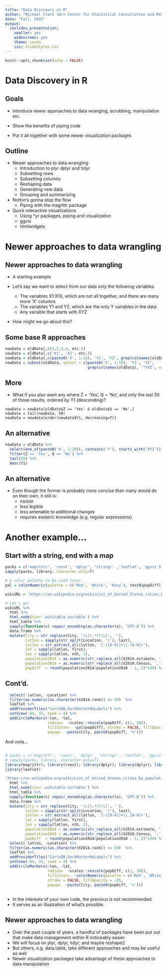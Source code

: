 ```yaml
---
title: "Data Discovery in R"
author: "Michael Clark <br> Center for Statistical Consultation and Research <br> University of Michigan"
date: "Fall, 2015"
output: 
  ioslides_presentation: 
    smaller: yes
    widescreen: yes
    theme: cosmo
    css: slideStyles.css
---
```


```r
knitr::opts_chunk$set(echo = FALSE)
```

# Data Discovery in R

## Goals
- Introduce newer approaches to data wranging, scrubbing, manipulation etc.

- Show the benefits of piping code

- Put it all together with some newer visualization packages



## Outline 
- Newer approaches to data wrangling
    - Introduction to plyr dplyr and tidyr
    - Subsetting rows
    - Subsetting columns
    - Reshaping data
    - Generating new data
    - Grouping and summarizing

- Nothin's gonna stop the flow
    - Piping with the magrittr package

- Quick interactive visualizations
    - Using *yr packages, piping and visualization
    - ggvis
    - htmlwidgets
    
    

# Newer approaches to data wrangling
## Newer approaches to data wrangling
- A starting example

- Let's say we want to select from our data only the following variables
    - The variables X1:X10, which are not all together, and there are many more 'X' columns
    - The variables Y1 and Y2, which are the only Y variables in the data
    - Any variable that starts with XYZ
    
- How might we go about this?

## Some base R approaches

```r
newData = oldData[,c(1,2,3,4, etc.)]
newData = oldData[,c('X1', 'X2', etc.)]
newData = oldData[,c(paste0('X', 1:10), 'Y1', 'Y2', grep(colnames(oldData), '^XYZ', value=T))]
newData = subset(oldData, select = c(paste0('X', 1:10), 'Y1', 'Y2', 
                                     grep(colnames(oldData), '^XYZ', value=T)))
```

## More
- What if you also want any where Z = 'Yes', Q = 'No', and only the last 50 of those results, ordered by Y1 (descending)?

```r2
newData = newData[oldData$Z == 'Yes' & oldData$Q == 'No',]
newData = tail(newData, 50)
newData = newdata[order(newdata$Y1, decreasing=T)]
```

## An alternative

```r
newData = oldData %>% 
  select(one_of(paste0('X', 1:10)), contains('Y'), starts_with('XYZ')) %>% 
  filter(Z == 'Yes', Q == 'No') %>% 
  tail(50) %>% 
  desc(Y1)
```

## An alternative

- Even though the former is probably more concise than many would do on their own, it still is: 
    - noisier
    - less legible
    - less amenable to additional changes
    - requires esoteric knowledge (e.g. regular expressions)

# Another example...

## Start with a string, end with a map

```r
packs = c('magrittr', 'rvest', 'dplyr', 'stringr' ,'leaflet', 'ggvis')
sapply(packs, library, character.only=T)

# a color palette to be used later
pal = colorNumeric(palette = c('Red', 'White', 'Navy'), test0$popDiff)  

wikiURL = 'https://en.wikipedia.org/wiki/List_of_United_States_cities_by_population'

# Let's go!
wikiURL %>% 
  html %>% 
  html_node(css='.wikitable.sortable') %>% 
  html_table %>% 
  sapply(function(x) repair_encoding(as.character(x), 'UTF-8')) %>%
  data.frame %>%  
  mutate(City = str_replace(City, '\\[(.*?)\\]', ''),
         latlon = sapply(str_split(Location, '/'), last), 
         latlon = str_extract_all(latlon, '[-|[0-9]]+\\.[0-9]+'), 
         lat = sapply(latlon, first),
         lon = sapply(latlon, nth, 2), 
         population2014 = as.numeric(str_replace_all(X2014.estimate, ',', '')),
         population2010 = as.numeric(str_replace_all(X2010.Census, ',', '')),
         popDiff  = round(population2014/population2010 - 1, 2)*100) %>% 
```

## Cont'd.

```r
  select(-latlon, -Location) %>% 
  filter(as.numeric(as.character(X2014.rank)) <= 50)  %>% 
  leaflet %>% 
  addProviderTiles("CartoDB.DarkMatterNoLabels") %>% 
  setView(-94, 35, zoom = 4) %>% 
  addCircleMarkers(~lon, ~lat,
                   radius=  ~scales::rescale(popDiff, c(1, 10)),
                   fillColor=  ~pal(popDiff), stroke = FALSE, fillOpacity = .85,
                   popup=  ~paste(City, paste0(popDiff, '%')))
```

And voila...

##
```r
# packs = c('magrittr', 'rvest', 'dplyr', 'stringr' ,'leaflet', 'ggvis')
# sapply(packs, library, character.only=T)
library(magrittr); library(rvest); library(dplyr); library(dplyr); library(stringr)
library(leaflet)

'https://en.wikipedia.org/wiki/List_of_United_States_cities_by_population' %>% 
  html %>% 
  html_node(css='.wikitable.sortable') %>% 
  html_table %>% 
  sapply(function(x) repair_encoding(as.character(x), 'UTF-8')) %>%
  data.frame %>%  
  mutate(City = str_replace(City, '\\[(.*?)\\]', ''),
         latlon = sapply(str_split(Location, '/'), last), 
         latlon = str_extract_all(latlon, '[-|[0-9]]+\\.[0-9]+'), 
         lat = sapply(latlon, first),
         lon = sapply(latlon, nth, 2), 
         population2014 = as.numeric(str_replace_all(X2014.estimate, ',', '')),
         population2010 = as.numeric(str_replace_all(X2010.Census, ',', '')),
         popDiff  = round(population2014/population2010 - 1, 2)*100) %T>% 
  select(-latlon, -Location) %>% 
  filter(as.numeric(as.character(X2014.rank)) <= 50)  %>% 
  leaflet %>% 
  addProviderTiles("CartoDB.DarkMatterNoLabels") %>% 
  setView(-94, 35, zoom = 4) %>% 
  addCircleMarkers(~lon, ~lat,
                   radius=  ~scales::rescale(popDiff, c(1, 10)),
                   fillColor=  ~colorNumeric(palette = c('Red', 'White', 'Navy'), popDiff)(popDiff), 
                   stroke = FALSE, fillOpacity = .85,
                   popup=  ~paste(City, paste0(popDiff, '%')))
```


## 

- In the interests of your own code, the previous is not recommended.
- It serves as an illustration of what's possible.

## Newer approaches to data wrangling
- Over the past couple of years, a handful of packages have been put out that make data management within R noticeably easier
- We will focus on plyr, dplyr, tidyr, and maybe reshape2
- But others, e.g. data.table, take different approaches and may be useful as well
- Newer visualization packages take advantage of these approaches to data manipulation
